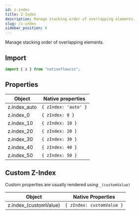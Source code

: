 ```yaml
---
id: z-index
title: Z-Index
description: Manage stacking order of overlapping elements.
slug: /z-index
sidebar_position: 8
---
```


Manage stacking order of overlapping elements.

## Import

```js title="src/screens/Component.js"
import { z } from "nativeflowcss";
```

## Properties

| Object       | Native properties       |
| ------------ | ----------------------- |
| z.index_auto | `{ zIndex: 'auto' }`    |
| z.index_0    | `{ zIndex: 0 }`         |
| z.index_10   | `{ zIndex: 10 }`        |
| z.index_20   | `{ zIndex: 20 }`        |
| z.index_30   | `{ zIndex: 30 }`        |
| z.index_40   | `{ zIndex: 40 }`        |
| z.index_50   | `{ zIndex: 50 }`        |

## Custom Z-Index

Custom properties are usually rendered using `_(customValue)`

| Object                   | Native Properties              |
| ------------------------ | ------------------------------ |
| z.index_(customValue)    | `{ zIndex: customValue }`      |

